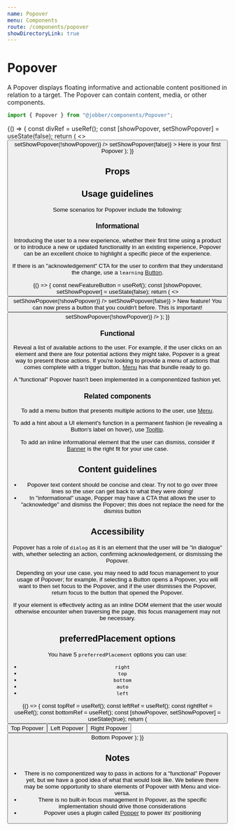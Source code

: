 ```yaml
---
name: Popover
menu: Components
route: /components/popover
showDirectoryLink: true
---
```



# Popover

A Popover displays floating informative and actionable content positioned in
relation to a target. The Popover can contain content, media, or other
components.

```ts
import { Popover } from "@jobber/components/Popover";
```

<Playground>
  {() => {
    const divRef = useRef();
    const [showPopover, setShowPopover] = useState(false);
    return (
      <>
        <span ref={divRef}>
          <Button
            label="Toggle Popover"
            onClick={() => setShowPopover(!showPopover)}
          />
        </span>
        <Popover
          attachTo={divRef}
          open={showPopover}
          preferredPlacement="right"
          onRequestClose={() => setShowPopover(false)}
        >
          <Content>Here is your first Popover</Content>
        </Popover>
      </>
    );
  }}
</Playground>

## Props

<Props of={Popover} />

## Usage guidelines

Some scenarios for Popover include the following:

### Informational

Introducing the user to a new experience, whether their first time using a
product or to introduce a new or updated functionality in an existing
experience, Popover can be an excellent choice to highlight a specific piece of
the experience.

If there is an "acknowledgement" CTA for the user to confirm that they
understand the change, use a `learning`
[Button](https://atlantis.getjobber.com/components/button).

<Playground>
  {() => {
    const newFeatureButton = useRef();
    const [showPopover, setShowPopover] = useState(false);
    return (
      <>
        <span ref={newFeatureButton}>
          <Button
            label="New Feature"
            onClick={() => setShowPopover(!showPopover)}
          />
        </span>
        <Popover
          attachTo={newFeatureButton}
          open={showPopover}
          preferredPlacement="right"
          onRequestClose={() => setShowPopover(false)}
        >
          <Content>
            <Heading>New feature!</Heading>
            <Text>
              You can now press a button that you couldn't before. This is
              important!
            </Text>
            <Button
              label="Got it"
              variation="learning"
              onClick={() => setShowPopover(!showPopover)}
            />
          </Content>
        </Popover>
      </>
    );
  }}
</Playground>

### Functional

Reveal a list of available actions to the user. For example, if the user clicks
on an element and there are four potential actions they might take, Popover is a
great way to present those actions. If you're looking to provide a menu of
actions that comes complete with a trigger button,
[Menu](https://atlantis.getjobber.com/components/menu) has that bundle ready to
go.

<Banner type="warning" dismissible={false}>
  A "functional" Popover hasn't been implemented in a componentized fashion yet.
</Banner>

### Related components

To add a menu button that presents multiple actions to the user, use
[Menu](https://atlantis.getjobber.com/components/menu).

To add a hint about a UI element's function in a permanent fashion (ie revealing
a Button's label on hover), use
[Tooltip](https://atlantis.getjobber.com/components/tooltip).

To add an inline informational element that the user can dismiss, consider if
[Banner](https://atlantis.getjobber.com/components/banner) is the right fit for
your use case.

## Content guidelines

- Popover text content should be concise and clear. Try not to go over three
  lines so the user can get back to what they were doing!
- In "informational" usage, Popper may have a CTA that allows the user to
  "acknowledge" and dismiss the Popover; this does not replace the need for the
  dismiss button

## Accessibility

Popover has a role of `dialog` as it is an element that the user will be "in
dialogue" with, whether selecting an action, confirming acknowledgement, or
dismissing the Popover.

Depending on your use case, you may need to add focus management to your usage
of Popover; for example, if selecting a Button opens a Popover, you will want to
then set focus to the Popover, and if the user dismisses the Popover, return
focus to the button that opened the Popover.

If your element is effectively acting as an inline DOM element that the user
would otherwise encounter when traversing the page, this focus management may
not be necessary.

## preferredPlacement options

You have 5 `preferredPlacement` options you can use:

- `right`
- `top`
- `bottom`
- `auto`
- `left`

<Playground>
  {() => {
    const topRef = useRef();
    const leftRef = useRef();
    const rightRef = useRef();
    const bottomRef = useRef();
    const [showPopover, setShowPopover] = useState(true);
    return (
      <div>
        <Content>
          <span ref={topRef}>
            <Button label="Top Reference" />
          </span>
        </Content>
        <Popover attachTo={topRef} open={showPopover} preferredPlacement="top">
          <Content>Top Popover</Content>
        </Popover>
        <Content>
          <span ref={leftRef}>
            <Button label="Left Reference" />
          </span>
        </Content>
        <Popover
          attachTo={leftRef}
          open={showPopover}
          preferredPlacement="left"
        >
          <Content>Left Popover</Content>
        </Popover>
        <Content>
          <span ref={rightRef}>
            <Button label="Right Reference" />
          </span>
        </Content>
        <Popover
          attachTo={rightRef}
          open={showPopover}
          preferredPlacement="right"
        >
          <Content>Right Popover</Content>
        </Popover>
        <Content>
          <span ref={bottomRef}>
            <Button label="Bottom Reference" />
          </span>
        </Content>
        <Popover
          attachTo={bottomRef}
          open={showPopover}
          preferredPlacement="bottom"
        >
          <Content>Bottom Popover</Content>
        </Popover>
      </div>
    );
  }}
</Playground>

## Notes

- There is no componentized way to pass in actions for a "functional" Popover
  yet, but we have a good idea of what that would look like. We believe there
  may be some opportunity to share elements of Popover with Menu and vice-versa.
- There is no built-in focus management in Popover, as the specific
  implementation should drive those considerations
- Popover uses a plugin called [Popper](https://popper.js.org/react-popper/v2/)
  to power its' positioning

